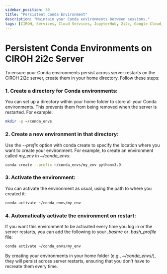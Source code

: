 ```yaml
---
sidebar_position: 30
title: "Persistent Conda Environment"
description: "Maintain your Conda environments between sessions."
tags: [CIROH, Services, Cloud Services, JupyterHub, 2i2c, Google Cloud, Education]
---
```


<!--
    SIDEBAR POSITION INDEXING
    00-09: Base-level information
    10-19: Integrations with outside cloud providers
    20-29: Custom image information
    30-39: Miscellaneous/Troubleshooting
-->

# Persistent Conda Environments on CIROH 2i2c Server
To ensure your Conda environments persist across server restarts on the CIROH 2i2c server, create them in your home directory. Follow these steps:

### 1. Create a directory for Conda environments:
You can set up a directory within your home folder to store all your Conda environments. This prevents them from being removed when the server is restarted. For example:

```bash
mkdir -p ~/conda_envs
```
### 2. Create a new environment in that directory:
Use the *--prefix* option with conda create to specify the location where you want to create your environment. For example, to create an environment called *my_env* in *~/conda_envs*:

```bash
conda create --prefix ~/conda_envs/my_env python=3.9
```
### 3. Activate the environment:
You can activate the environment as usual, using the path to where you created it:

```bash
conda activate ~/conda_envs/my_env
```

### 4. Automatically activate the environment on restart:
 If you want this environment to be activated every time you log in or the server restarts, you can add the following to your *.bashrc* or *.bash_profile* file:

```bash
conda activate ~/conda_envs/my_env
```

By creating your environments in your home folder (e.g., *~/conda_envs/*), they will persist across server restarts, ensuring that you don't have to recreate them every time.

 